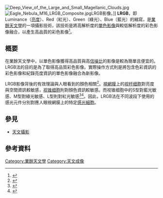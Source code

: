 [[File:Deep_View_of_the_Large_and_Small_Magellanic_Clouds.jpg|thumb]]
[[File:Eagle_Nebula_M16_LRGB_Composite.jpg|thumb]]LRGB影像。]]
'''LRGB'''，即Luminance（[[亮度|亮度]]）、Red（紅光）、Green（綠光）、Blue（藍光）的縮寫，是[[業餘天文學|業餘天文學]]的一項攝影技術，該技術是將高解析度的[[单色摄影|單色影像]]與較低解析度的彩色影像融合，以產生高品質的彩色影像<ref name="nightsky">{{Cite web |url=http://www.employees.org/~jmulchin/lrgb.html |title=A Simple Guide to the LRGB Technique |accessdate=2017-03-27 |archive-date=2012-01-22 |archive-url=https://web.archive.org/web/20120122184515/http://www.employees.org/~jmulchin/lrgb.html |dead-url=yes }}</ref>。

== 概要 ==
在業餘天文學中，以單色影像獲得高品質與高[[信噪比|信噪比]]的影像是較為簡單且便宜的。LRGB法的目的是為了取得高品質彩色影像。實際操作方式則是將包含色彩資訊的彩色影像和紀錄亮度資訊的單色影像融合為新影像。

LRGB影像背後的有效理論與人眼看到的顏色相關<ref>{{cite web|url=https://starizona.com/acb/ccd/advimcolor.aspx|title=LRGB|last=|first=|date=|website=Starizona|publisher=Starizona|access-date=17 November 2016|deadurl=yes|archiveurl=https://web.archive.org/web/20161118223656/https://starizona.com/acb/ccd/advimcolor.aspx|archivedate=2016年11月18日|df=}}</ref>。[[視網膜|視網膜]]上的[[视杆细胞|视杆细胞]]對亮度與空間資訊較敏感，[[视锥细胞|视锥细胞]]則對顏色資訊較敏感。而视锥细胞中的S型對藍光敏感、M型對綠光敏感、L型則對紅光敏感<ref name="Wyszecki">{{cite book
| first = Günther
| last = Wyszecki
|author2=Stiles, W.S.
| year = 1981
| title = Colour Science: Concepts and Methods, Quantitative Data and Formulae
| edition = 2nd
| pages =
| publisher = Wiley Series in Pure and Applied Optics
| location = New York
| isbn = 0-471-02106-7
}}</ref><ref>{{cite book
| author = R. W. G. Hunt
| year = 2004
| title = The Reproduction of Colour
| url = https://archive.org/details/reproductionofco0000hunt
| edition = 6th
| pages = [https://archive.org/details/reproductionofco0000hunt/page/11 11]–12
| publisher = Wiley–IS&T Series in Imaging Science and Technology
| location = Chichester UK
| isbn = 0-470-02425-9
}}</ref>。因此，LRGB法在不同波段下使用的感光元件分別對應人眼視網膜上的特定[[感光細胞|感光細胞]]。

== 參見 ==
* [[天文攝影|天文攝影]]

== 參考資料 ==

{{Reflist}}

[[Category:業餘天文學|Category:業餘天文學]]
[[Category:天文成像|Category:天文成像]]